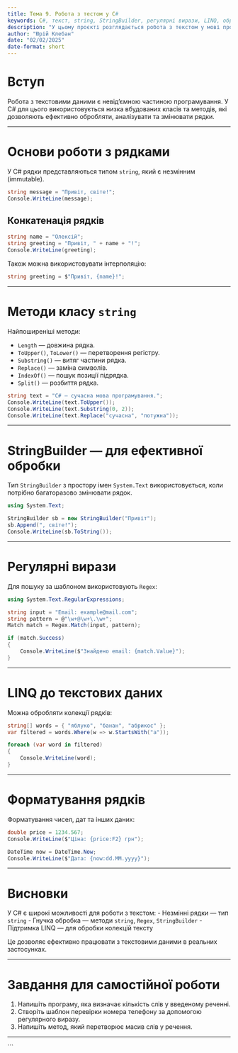 ```yaml
---
title: Тема 9. Робота з тестом у C# 
keywords: C#, текст, string, StringBuilder, регулярні вирази, LINQ, обробка тексту, форматування, заміна, пошук, робота з рядками, маніпуляції з текстом, C# string methods.
description: "У цьому проєкті розглядається робота з текстом у мові програмування C#. Показано основні операції з рядками: конкатенація, пошук, заміна, розділення, перетворення регістру, обробка форматування, а також використання класів String, StringBuilder, регулярних виразів і LINQ до текстових даних."
author: "Юрій Клебан"
date: "02/02/2025"
date-format: short
---
```



# Вступ

Робота з текстовими даними є невід’ємною частиною програмування. У C# для цього використовується низка вбудованих класів та методів, які дозволяють ефективно обробляти, аналізувати та змінювати рядки.

---

# Основи роботи з рядками

У C# рядки представляються типом `string`, який є незмінним (immutable).

```csharp
string message = "Привіт, світе!";
Console.WriteLine(message);
```

## Конкатенація рядків

```csharp
string name = "Олексій";
string greeting = "Привіт, " + name + "!";
Console.WriteLine(greeting);
```

Також можна використовувати інтерполяцію:

```csharp
string greeting = $"Привіт, {name}!";
```

---

# Методи класу `string`

Найпоширеніші методи:

- `Length` — довжина рядка.
- `ToUpper()`, `ToLower()` — перетворення регістру.
- `Substring()` — витяг частини рядка.
- `Replace()` — заміна символів.
- `IndexOf()` — пошук позиції підрядка.
- `Split()` — розбиття рядка.

```csharp
string text = "C# — сучасна мова програмування.";
Console.WriteLine(text.ToUpper());
Console.WriteLine(text.Substring(0, 2));
Console.WriteLine(text.Replace("сучасна", "потужна"));
```

---

# StringBuilder — для ефективної обробки

Тип `StringBuilder` з простору імен `System.Text` використовується, коли потрібно багаторазово змінювати рядок.

```csharp
using System.Text;

StringBuilder sb = new StringBuilder("Привіт");
sb.Append(", світе!");
Console.WriteLine(sb.ToString());
```

---

# Регулярні вирази

Для пошуку за шаблоном використовують `Regex`:

```csharp
using System.Text.RegularExpressions;

string input = "Email: example@mail.com";
string pattern = @"\w+@\w+\.\w+";
Match match = Regex.Match(input, pattern);

if (match.Success)
{
    Console.WriteLine($"Знайдено email: {match.Value}");
}
```

---

# LINQ до текстових даних

Можна обробляти колекції рядків:

```csharp
string[] words = { "яблуко", "банан", "абрикос" };
var filtered = words.Where(w => w.StartsWith("а"));

foreach (var word in filtered)
{
    Console.WriteLine(word);
}
```

---

# Форматування рядків

Форматування чисел, дат та інших даних:

```csharp
double price = 1234.567;
Console.WriteLine($"Ціна: {price:F2} грн");

DateTime now = DateTime.Now;
Console.WriteLine($"Дата: {now:dd.MM.yyyy}");
```

---

# Висновки

У C# є широкі можливості для роботи з текстом:
- Незмінні рядки — тип `string`
- Гнучка обробка — методи `string`, `Regex`, `StringBuilder`
- Підтримка LINQ — для обробки колекцій тексту

Це дозволяє ефективно працювати з текстовими даними в реальних застосунках.

---

# Завдання для самостійної роботи

1. Напишіть програму, яка визначає кількість слів у введеному реченні.
2. Створіть шаблон перевірки номера телефону за допомогою регулярного виразу.
3. Напишіть метод, який перетворює масив слів у речення.

---
```
